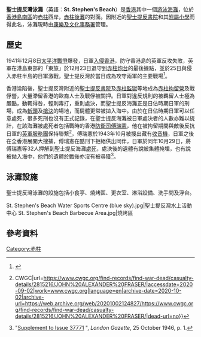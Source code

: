 {{Infobox landform
| name              = 聖士提反灣<br/>St. Stephen's Beach
| other_name        = 
| photo             = St. Stephen's Beach overview 201111.JPG
| photo_width       = 
| photo_alt         = 
| photo_caption     = 聖士提反灣全景，攝於2011年
| map               = Hong Kong
| map_width         = 
| map_caption       = 
| map_alt           = 
| relief            = 
| label             = 
| label_position    = 
| mark              = 
| marker_size       = 
| location          = {{HKG}} [[香港島|香港島]] [[赤柱|赤柱]]
| grid_ref          = 
| grid_ref_UK       = 
| grid_ref_Ireland  = 
| coordinates       = 
| coordinates_ref   = 
| range             = 
| part_of           = 
| water_bodies      = 
| length            =  
| formed_by         = 
| type              = [[海灘|海灘]]
| free_label_1      = 管轄
| free_data_1       = [[香港政府|香港政府]]轄下[[康樂及文化事務署|康樂及文化事務署]]
| free_label_2      = Hazard rating
| free_data_2       = 
| free_label_3      = Access
| free_data_3       =   
| embedded          = {{succession links|left=|right=}}
}}
'''聖士提反灣泳灘'''（英語：'''St. Stephen's Beach'''）是[[香港|香港]]其中一個[[游泳|游泳]][[海灘|海灘]]，位於[[香港島|香港島]][[南區_(香港)|南區]]的[[赤柱|赤柱]]西岸，[[赤柱後灘|赤柱後灘]]的對面。因附近的[[聖士提反書院|聖士提反書院]]和其[[聖士提反書院附屬小學|附屬小學]]而得此名，泳灘現時由[[康樂及文化事務署|康樂及文化事務署]]管理。

== 歷史 ==
1941年12月8日[[太平洋戰爭|太平洋戰爭]]爆發，日軍[[香港保衛戰|入侵香港]]，防守香港島的英軍反攻失敗，英軍在港島東部的「東旅」於12月23日退守到[[赤柱炮台|赤柱炮台]]的最後據點，並於25日與侵入赤柱半島的日軍激戰，聖士提反灣於當日成為攻守兩軍的主要戰場<ref name="b9789888254347-281">{{cite book |author1=鄺智文 |coauthors=蔡耀倫 |title=孤獨前哨──太平洋戰爭中的香港戰役 |date=2013-09 |publisher=天地圖書 |location=香港 |isbn=9789888254347 |pages=281}}</ref>。

香港淪陷後，聖士提反灣附近的[[聖士提反書院|聖士提反書院]]及[[赤柱監獄|赤柱監獄]]等地成為[[赤柱拘留營|赤柱拘留營]]及戰俘營，大量滯留香港的歐裔人士及戰俘被關押。日軍對違反規則的被羈留人士極為嚴酷，動輒得咎，輕則毒打，重則處決，而聖士提反海灘正是日佔時期日軍的刑場，成為[[斬頭|斬頭]]及[[槍決|槍決]]的場地，而屍體更常被拋入海中。由於在日佔時期日軍可以任意處死，很多死刑也沒有正式記錄，在聖士提反海灘被日軍處決者的人數亦難以統計，在該海灘被處死者包括戰時的香港[[防衛司|防衛司]][[傅瑞憲|傅瑞憲]]，他在被拘留期間與敵後反抗日軍的[[英軍服務團|英軍服務團]]保持聯繫<ref name=":0">{{Cite web|title=Casualty Details {{!}} CWGC|url=https://www.cwgc.org/find-records/find-war-dead/casualty-details/2815216/JOHN%20ALEXANDER%20FRASER/|accessdate=2020-09-02|work=www.cwgc.org|language=en|archive-date=2020-10-02|archive-url=https://web.archive.org/web/20201002124827/https://www.cwgc.org/find-records/find-war-dead/casualty-details/2815216/JOHN%20ALEXANDER%20FRASER/|dead-url=no}}</ref>，傅瑞憲於1943年10月被搜出藏有[[收音機|收音機]]，日軍之後在全香港展開大搜捕，傅瑞憲在酷刑下拒絕供出同伴，日軍於同年10月29日，將傅瑞憲等32人押解到聖士提反海灘[[處死|處死]]，處決後的遺體有說被集體掩埋，也有說被拋入海中，他們的遺體於戰後亦沒有被尋獲<ref name="GC">"[http://www.london-gazette.co.uk/issues/37771/supplements/5307 Supplement to Issue 37771] {{Wayback|url=http://www.london-gazette.co.uk/issues/37771/supplements/5307 |date=20121022064659 }}", ''London Gazette'', 25 October 1946, p. 1.</ref>。

== 泳灘設施 ==
聖士提反灣泳灘的設施包括小食亭、燒烤區、更衣室、淋浴設備、洗手間及浮台。
<gallery>
St. Stephen's Beach Water Sports Centre (blue sky).jpg|聖士提反灣水上活動中心
St. Stephen's Beach Barbecue Area.jpg|燒烤區
</gallery>


== 參考資料 ==
{{reflist|2}}

{{香港海灘}}
[[Category:赤柱|Category:赤柱]]